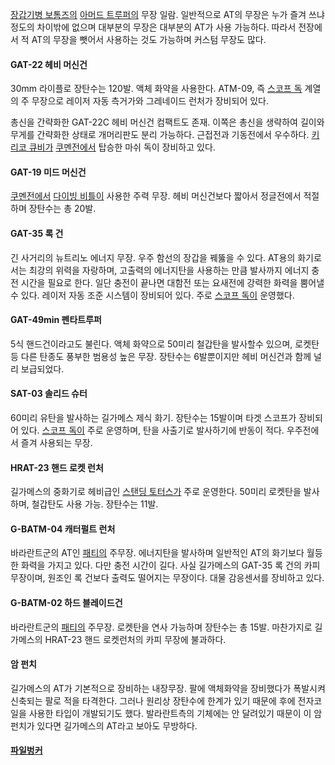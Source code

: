 [[장갑기병 보톰즈]]의 [[아머드 트루퍼]]의 무장 일람.
일반적으로 AT의 무장은 누가 즐겨 쓰냐 정도의 차이밖에 없으며 대부분의 무장은 대부분의 AT가 사용 가능하다. 따라서 전장에서 적 AT의 무장을 뺏어서 사용하는 것도 가능하며 커스텀 무장도 많다.

==== GAT-22 헤비 머신건 ====
30mm 라이플로 장탄수는 120발. 액체 화약을 사용한다. ATM-09, 즉 [[스코프 독]] 계열의 주 무장으로 레이저 자동 측거가와 그레네이드 런처가 장비되어 있다. 

총신을 간략화한 GAT-22C 헤비 머신건 컴팩트도 존재. 이쪽은 총신을 생략하여 길이와 무게를 간략화한 상태로 개머리판도 분리 가능하다. 근접전과 기동전에서 우수하다. [[키리코 큐비]]가 [[쿠멘]]전에서 탑승한 마쉬 독이 장비하고 있다. 

==== GAT-19 미드 머신건 ====
[[쿠멘]]전에서 [[다이빙 비틀]]이 사용한 주력 무장. 헤비 머신건보다 짧아서 정글전에서 적절하며 장탄수는 총 20발.

==== GAT-35 록 건 ====
긴 사거리의 뉴트리노 에너지 무장. 우주 함선의 장갑을 꿰뚫을 수 있다. AT용의 화기로서는 최강의 위력을 자랑하며, 고출력의 에너지탄을 사용하는 만큼 발사까지 에너지 충전 시간을 필요로 한다. 일단 충전이 끝나면 대함전 또는 요새전에 강력한 화력을 뿜어낼 수 있다. 레이저 자동 조준 시스템이 장비되어 있다. 주로 [[스코프 독]]이 운영했다. 

==== GAT-49min 펜타트루퍼 ====
5식 핸드건이라고도 불린다. 액체 화약으로 50미리 철갑탄을 발사할수 있으며, 로켓탄 등 다른 탄종도 풍부한 범용성 높은 무장. 장탄수는 6발뿐이지만 헤비 머신건과 함께 널리 보급되었다.

==== SAT-03 솔리드 슈터 ====
60미리 유탄을 발사하는 길가메스 제식 화기. 장탄수는 15발이며 타겟 스코프가 장비되어 있다. [[스코프 독]]이 주로 운영하며, 탄을 사출기로 발사하기에 반동이 적다. 우주전에서 즐겨 사용되는 무장. 

==== HRAT-23 핸드 로켓 런처 ====
길가메스의 중화기로 헤비급인 [[스탠딩 토터스]]가 주로 운영한다. 50미리 로켓탄을 발사하며, 철갑탄도 사용 가능. 장탄수는 11발. 

==== G-BATM-04 캐터펄트 런처 ====
바라란트군의 AT인 [[패티]]의 주무장. 에너지탄을 발사하며 일반적인 AT의 화기보다 월등한 화력을 가지고 있다. 다만 충전 시간이 길다. 사실 길가메스의 GAT-35 록 건의 카피 무장이며, 원조인 록 건보다 출력도 떨어지는 무장이다. 대물 감응센서를 장비하고 있다. 

==== G-BATM-02 하드 블레이드건 ====
바라란트군의 [[패티]]의 주무장. 로켓탄을 연사 가능하며 장탄수는 총 15발. 마찬가지로 길가메스의 HRAT-23 핸드 로켓런처의 카피 무장에 불과하다. 

==== 암 펀치 ====
길가메스의 AT가 기본적으로 장비하는 내장무장. 팔에 액체화약을 장비했다가 폭발시켜 신축되는 팔로 적을 타격한다. 그러나 원리상 장탄수에 한계가 있기 때문에 후에 전자코일을 사용한 타입이 개발되기도 했다. 발라란트측의 기체에는 안 달려있기 때문이 이 암펀치가 있다면 길가메스의 AT라고 보아도 무방하다. 

==== [[파일벙커]] ====
